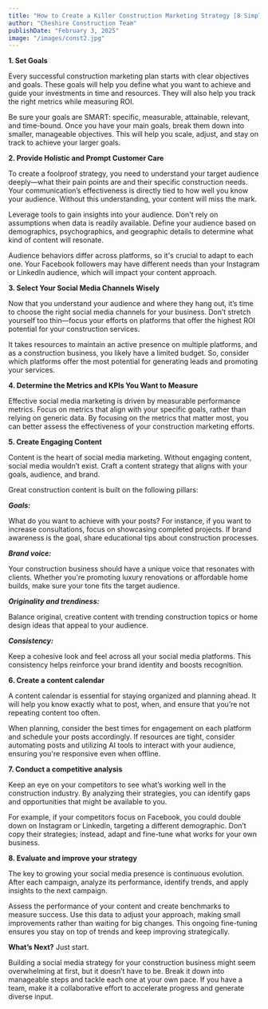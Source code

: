 ```yaml
---
title: "How to Create a Killer Construction Marketing Strategy [8 Simple Steps]"
author: "Cheshire Construction Team"
publishDate: "February 3, 2025"
image: "/images/const2.jpg"
---
```




**1. Set Goals**


Every successful construction marketing plan starts with clear objectives and goals. These goals will help you define what you want to achieve and guide your investments in time and resources. They will also help you track the right metrics while measuring ROI.

Be sure your goals are SMART: specific, measurable, attainable, relevant, and time-bound. Once you have your main goals, break them down into smaller, manageable objectives. This will help you scale, adjust, and stay on track to achieve your larger goals.



**2. Provide Holistic and Prompt Customer Care**

To create a foolproof strategy, you need to understand your target audience deeply—what their pain points are and their specific construction needs. Your communication’s effectiveness is directly tied to how well you know your audience. Without this understanding, your content will miss the mark.

Leverage tools to gain insights into your audience. Don't rely on assumptions when data is readily available. Define your audience based on demographics, psychographics, and geographic details to determine what kind of content will resonate.

Audience behaviors differ across platforms, so it's crucial to adapt to each one. Your Facebook followers may have different needs than your Instagram or LinkedIn audience, which will impact your content approach.


**3. Select Your Social Media Channels Wisely**

Now that you understand your audience and where they hang out, it’s time to choose the right social media channels for your business. Don’t stretch yourself too thin—focus your efforts on platforms that offer the highest ROI potential for your construction services.

It takes resources to maintain an active presence on multiple platforms, and as a construction business, you likely have a limited budget. So, consider which platforms offer the most potential for generating leads and promoting your services.

**4. Determine the Metrics and KPIs You Want to Measure**

Effective social media marketing is driven by measurable performance metrics. Focus on metrics that align with your specific goals, rather than relying on generic data. By focusing on the metrics that matter most, you can better assess the effectiveness of your construction marketing efforts.


**5. Create Engaging Content**

Content is the heart of social media marketing. Without engaging content, social media wouldn’t exist. Craft a content strategy that aligns with your goals, audience, and brand.

Great construction content is built on the following pillars:

***Goals:***

 What do you want to achieve with your posts? For instance, if you want to increase consultations, focus on showcasing completed projects. If brand awareness is the goal, share educational tips about construction processes.

***Brand voice:*** 

Your construction business should have a unique voice that resonates with clients. Whether you're promoting luxury renovations or affordable home builds, make sure your tone fits the target audience.

***Originality and trendiness:*** 

Balance original, creative content with trending construction topics or home design ideas that appeal to your audience.

***Consistency:*** 

Keep a cohesive look and feel across all your social media platforms. This consistency helps reinforce your brand identity and boosts recognition.


**6. Create a content calendar**

A content calendar is essential for staying organized and planning ahead. It will help you know exactly what to post, when, and ensure that you’re not repeating content too often.

When planning, consider the best times for engagement on each platform and schedule your posts accordingly. If resources are tight, consider automating posts and utilizing AI tools to interact with your audience, ensuring you're responsive even when offline.


**7. Conduct a competitive analysis**

Keep an eye on your competitors to see what’s working well in the construction industry. By analyzing their strategies, you can identify gaps and opportunities that might be available to you.

For example, if your competitors focus on Facebook, you could double down on Instagram or LinkedIn, targeting a different demographic. Don’t copy their strategies; instead, adapt and fine-tune what works for your own business.


**8. Evaluate and improve your strategy**

The key to growing your social media presence is continuous evolution. After each campaign, analyze its performance, identify trends, and apply insights to the next campaign.

Assess the performance of your content and create benchmarks to measure success. Use this data to adjust your approach, making small improvements rather than waiting for big changes. This ongoing fine-tuning ensures you stay on top of trends and keep improving strategically.

**What’s Next?**
Just start. 

Building a social media strategy for your construction business might seem overwhelming at first, but it doesn’t have to be. Break it down into manageable steps and tackle each one at your own pace. If you have a team, make it a collaborative effort to accelerate progress and generate diverse input.

